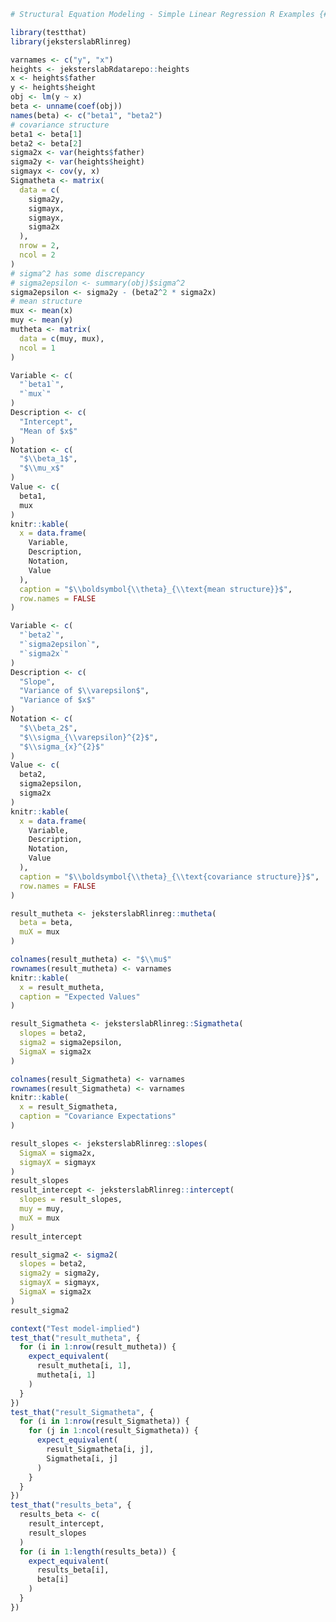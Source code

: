 
```r
# Structural Equation Modeling - Simple Linear Regression R Examples {#sem-simple-regression-R-examples}

library(testthat)
library(jeksterslabRlinreg)

varnames <- c("y", "x")
heights <- jeksterslabRdatarepo::heights
x <- heights$father
y <- heights$height
obj <- lm(y ~ x)
beta <- unname(coef(obj))
names(beta) <- c("beta1", "beta2")
# covariance structure
beta1 <- beta[1]
beta2 <- beta[2]
sigma2x <- var(heights$father)
sigma2y <- var(heights$height)
sigmayx <- cov(y, x)
Sigmatheta <- matrix(
  data = c(
    sigma2y,
    sigmayx,
    sigmayx,
    sigma2x
  ),
  nrow = 2,
  ncol = 2
)
# sigma^2 has some discrepancy
# sigma2epsilon <- summary(obj)$sigma^2
sigma2epsilon <- sigma2y - (beta2^2 * sigma2x)
# mean structure
mux <- mean(x)
muy <- mean(y)
mutheta <- matrix(
  data = c(muy, mux),
  ncol = 1
)

Variable <- c(
  "`beta1`",
  "`mux`"
)
Description <- c(
  "Intercept",
  "Mean of $x$"
)
Notation <- c(
  "$\\beta_1$",
  "$\\mu_x$"
)
Value <- c(
  beta1,
  mux
)
knitr::kable(
  x = data.frame(
    Variable,
    Description,
    Notation,
    Value
  ),
  caption = "$\\boldsymbol{\\theta}_{\\text{mean structure}}$",
  row.names = FALSE
)

Variable <- c(
  "`beta2`",
  "`sigma2epsilon`",
  "`sigma2x`"
)
Description <- c(
  "Slope",
  "Variance of $\\varepsilon$",
  "Variance of $x$"
)
Notation <- c(
  "$\\beta_2$",
  "$\\sigma_{\\varepsilon}^{2}$",
  "$\\sigma_{x}^{2}$"
)
Value <- c(
  beta2,
  sigma2epsilon,
  sigma2x
)
knitr::kable(
  x = data.frame(
    Variable,
    Description,
    Notation,
    Value
  ),
  caption = "$\\boldsymbol{\\theta}_{\\text{covariance structure}}$",
  row.names = FALSE
)

result_mutheta <- jeksterslabRlinreg::mutheta(
  beta = beta,
  muX = mux
)

colnames(result_mutheta) <- "$\\mu$"
rownames(result_mutheta) <- varnames
knitr::kable(
  x = result_mutheta,
  caption = "Expected Values"
)

result_Sigmatheta <- jeksterslabRlinreg::Sigmatheta(
  slopes = beta2,
  sigma2 = sigma2epsilon,
  SigmaX = sigma2x
)

colnames(result_Sigmatheta) <- varnames
rownames(result_Sigmatheta) <- varnames
knitr::kable(
  x = result_Sigmatheta,
  caption = "Covariance Expectations"
)

result_slopes <- jeksterslabRlinreg::slopes(
  SigmaX = sigma2x,
  sigmayX = sigmayx
)
result_slopes
result_intercept <- jeksterslabRlinreg::intercept(
  slopes = result_slopes,
  muy = muy,
  muX = mux
)
result_intercept

result_sigma2 <- sigma2(
  slopes = beta2,
  sigma2y = sigma2y,
  sigmayX = sigmayx,
  SigmaX = sigma2x
)
result_sigma2

context("Test model-implied")
test_that("result_mutheta", {
  for (i in 1:nrow(result_mutheta)) {
    expect_equivalent(
      result_mutheta[i, 1],
      mutheta[i, 1]
    )
  }
})
test_that("result_Sigmatheta", {
  for (i in 1:nrow(result_Sigmatheta)) {
    for (j in 1:ncol(result_Sigmatheta)) {
      expect_equivalent(
        result_Sigmatheta[i, j],
        Sigmatheta[i, j]
      )
    }
  }
})
test_that("results_beta", {
  results_beta <- c(
    result_intercept,
    result_slopes
  )
  for (i in 1:length(results_beta)) {
    expect_equivalent(
      results_beta[i],
      beta[i]
    )
  }
})
```

